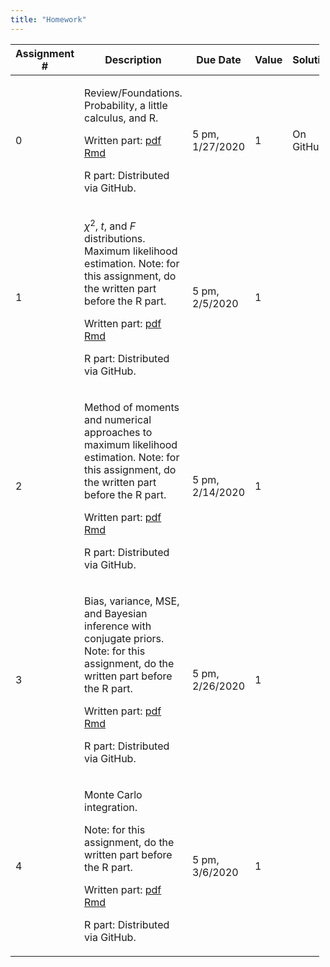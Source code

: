 ```yaml
---
title: "Homework"
---
```


+--------------+-----------------------------------------------+-----------+-------+----------------------------------------------------+
| Assignment # | Description                                   | Due Date  | Value | Solutions                                          |
+==============+===============================================+===========+=======+====================================================+
|    0         | Review/Foundations.  Probability, a little    | 5 pm,     |  1    |  On GitHub                                         |
|              | calculus, and R.                              | 1/27/2020 |       |                                                    |
|              |                                               |           |       |                                                    |
|              | Written part:                                 |           |       |                                                    |
|              | [pdf](homework/ps0/ps0_written.pdf)           |           |       |                                                    |
|              | [Rmd](homework/ps0/ps0_written.Rmd)           |           |       |                                                    |
|              |                                               |           |       |                                                    |
|              | R part:                                       |           |       |                                                    |
|              | Distributed via GitHub.                       |           |       |                                                    |
+--------------+-----------------------------------------------+-----------+-------+----------------------------------------------------+
|    1         | $\chi^2$, $t$, and $F$ distributions.         | 5 pm,     |  1    |                                                    |
|              | Maximum likelihood estimation.                | 2/5/2020  |       |                                                    |
|              | Note: for this assignment, do the written     |           |       |                                                    |
|              | part before the R part.                       |           |       |                                                    |
|              |                                               |           |       |                                                    |
|              | Written part:                                 |           |       |                                                    |
|              | [pdf](homework/ps1/ps1_written.pdf)           |           |       |                                                    |
|              | [Rmd](homework/ps1/ps1_written.Rmd)           |           |       |                                                    |
|              |                                               |           |       |                                                    |
|              | R part:                                       |           |       |                                                    |
|              | Distributed via GitHub.                       |           |       |                                                    |
+--------------+-----------------------------------------------+-----------+-------+----------------------------------------------------+
|    2         | Method of moments and numerical approaches to | 5 pm,     |  1    |                                                    |
|              | maximum likelihood estimation.                | 2/14/2020 |       |                                                    |
|              | Note: for this assignment, do the written     |           |       |                                                    |
|              | part before the R part.                       |           |       |                                                    |
|              |                                               |           |       |                                                    |
|              | Written part:                                 |           |       |                                                    |
|              | [pdf](homework/ps2/ps2_written.pdf)           |           |       |                                                    |
|              | [Rmd](homework/ps2/ps2_written.Rmd)           |           |       |                                                    |
|              |                                               |           |       |                                                    |
|              | R part:                                       |           |       |                                                    |
|              | Distributed via GitHub.                       |           |       |                                                    |
+--------------+-----------------------------------------------+-----------+-------+----------------------------------------------------+
|    3         | Bias, variance, MSE, and Bayesian inference   | 5 pm,     |  1    |                                                    |
|              | with conjugate priors.                        | 2/26/2020 |       |                                                    |
|              | Note: for this assignment, do the written     |           |       |                                                    |
|              | part before the R part.                       |           |       |                                                    |
|              |                                               |           |       |                                                    |
|              | Written part:                                 |           |       |                                                    |
|              | [pdf](homework/ps3/ps3_written.pdf)           |           |       |                                                    |
|              | [Rmd](homework/ps3/ps3_written.Rmd)           |           |       |                                                    |
|              |                                               |           |       |                                                    |
|              | R part:                                       |           |       |                                                    |
|              | Distributed via GitHub.                       |           |       |                                                    |
+--------------+-----------------------------------------------+-----------+-------+----------------------------------------------------+
|    4         | Monte Carlo integration.                      | 5 pm,     |  1    |                                                    |
|              |                                               | 3/6/2020  |       |                                                    |
|              | Note: for this assignment, do the written     |           |       |                                                    |
|              | part before the R part.                       |           |       |                                                    |
|              |                                               |           |       |                                                    |
|              | Written part:                                 |           |       |                                                    |
|              | [pdf](homework/ps4/ps4_written.pdf)           |           |       |                                                    |
|              | [Rmd](homework/ps4/ps4_written.Rmd)           |           |       |                                                    |
|              |                                               |           |       |                                                    |
|              | R part:                                       |           |       |                                                    |
|              | Distributed via GitHub.                       |           |       |                                                    |
+--------------+-----------------------------------------------+-----------+-------+----------------------------------------------------+
